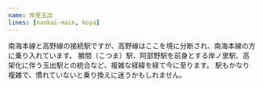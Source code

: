 ```yaml
---
name: 岸里玉出
lines: [nankai-main, koya]
---
```



南海本線と高野線の接続駅ですが、高野線はここを境に分断され、南海本線の方に乗り入れています。
勝間（こつま）駅、阿部野駅を前身とする岸ノ里駅、高架化に伴う玉出駅との統合など、複雑な経緯を経て今に至ります。
駅もかなり複雑で、慣れていないと乗り換えに迷うかもしれません。
